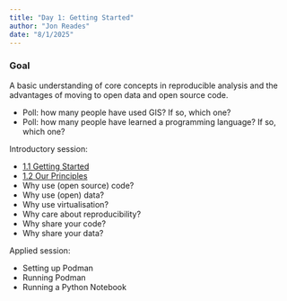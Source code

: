 ```yaml
---
title: "Day 1: Getting Started"
author: "Jon Reades"
date: "8/1/2025"
---
```


::: {.callout-tip} 
### Goal
A basic understanding of core concepts in reproducible analysis and the advantages of moving to open data and open source code.
:::

- Poll: how many people have used GIS? If so, which one?
- Poll: how many people have learned a programming language? If so, which one?

Introductory session:

- [1.1 Getting Started](../lectures/1.1-the_week.qmd)
- [1.2 Our Principles](../lectures/1.2-principles.qmd)
- Why use (open source) code?
- Why use (open) data?
- Why use virtualisation?
- Why care about reproducibility?
- Why share your code?
- Why share your data?
 
Applied session:

- Setting up Podman
- Running Podman
- Running a Python Notebook
 
